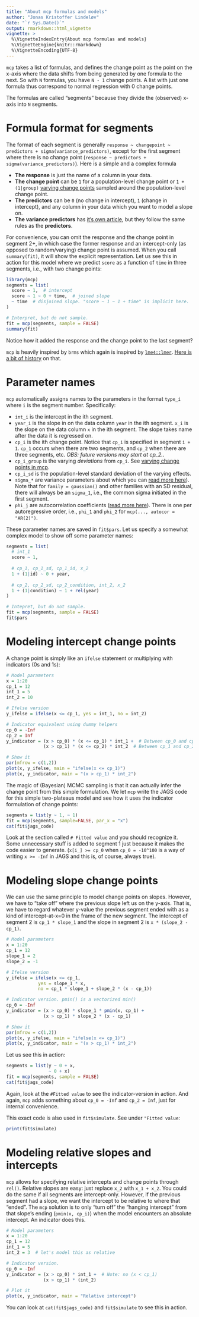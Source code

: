 ```yaml
---
title: "About mcp formulas and models"
author: "Jonas Kristoffer Lindeløv"
date: "`r Sys.Date()`"
output: rmarkdown::html_vignette
vignette: >
  %\VignetteIndexEntry{About mcp formulas and models}
  %\VignetteEngine{knitr::rmarkdown}
  %\VignetteEncoding{UTF-8}
---
```


`mcp` takes a list of formulas, and defines the change point as the point on the x-axis where the data shifts from being generated by one formula to the next. So with `N` formulas, you have `N - 1` change points. A list with just one formula thus correspond to normal regression with 0 change points.

The formulas are called "segments" because they divide the (observed) x-axis into `N` segments.

# Formula format for segments
The format of each segment is generally `response ~ changepoint ~ predictors + sigma(variance_predictors)`, except for the first segment where there is no change point (`response ~ predictors + sigma(variance_predictors)`). Here is a simple and a complex formula


 * **The response** is just the name of a column in your data.
 * **The change point** can be `1` for a population-level change point or `1 + (1|group)` [varying change points](articles/varying.html) sampled around the population-level change point.
 * **The predictors** can be `0` (no change in intercept), `1` (change in intercept), and any column in your data which you want to model a slope on.
 * **The variance predictors** has [it's own article](../articles/variance.html), but they follow the same rules as the **predictors**.

For convenience, you can omit the response and the change point in segment 2+, in which case the former response and an intercept-only (as opposed to random/varying) change point is assumed. When you call `summary(fit)`, it will show the explicit representation. Let us see this in action for this model where we predict `score` as a function of `time` in three segments, i.e., with two change points:

```r
library(mcp)
segments = list(
  score ~ 1,  # intercept
  score ~ 1 ~ 0 + time,  # joined slope
  ~ time  # disjoined slope. "score ~ 1 ~ 1 + time" is implicit here.
)

# Interpret, but do not sample.
fit = mcp(segments, sample = FALSE)
summary(fit)
```

Notice how it added the response and the change point to the last segment?

`mcp` is heavily inspired by `brms` which again is inspired by [`lme4::lmer`](https://cran.r-project.org/web/packages/lme4/index.html). [Here is a bit of history](https://twitter.com/jonaslindeloev/status/1117760777249853440) on that.


# Parameter names
`mcp` automatically assigns names to the parameters in the format `type_i` where `i` is the segment number. Specifically:

 * `int_i` is the intercept in the ith segment.
 * `year_i` is the slope in on the data column `year` in the ith segment. `x_i` is the slope on the data column `x` in the ith segment. The slope takes name after the data it is regressed on.
 * `cp_i` is the ith change point. Notice that `cp_i` is specified in segment `i + 1`. `cp_1` occurs when there are two segments, and `cp_2` when there are three segments, etc. *OBS: future versions may start at cp_2.*.
 * `cp_i_group` is the varying *deviations* from `cp_i`. See [varying change points in mcp](articles/varying.html).
 * `cp_i_sd` is the population-level standard deviation of the varying effects.
 * `sigma_*` are variance parameters about which you can [read more here](../articles/variance.html)). Note that for `family = gaussian()` and other families with an SD residual, there will always be an `sigma_1`, i.e., the common sigma initiated in the first segment.
 * `phi_j` are autocorrelation coefficients ([read more here](../articles/autocorrelation.html)). There is one per autoregressive order, i.e., `phi_1` and `phi_2` for `mcp(..., autocor = "AR(2)")`.


These parameter names are saved in `fit$pars`. Let us specify a somewhat complex model to show off some parameter names:

```r
segments = list(
  # int_1
  score ~ 1,
  
  # cp_1, cp_1_sd, cp_1_id, x_2
  1 + (1|id) ~ 0 + year,
  
  # cp_2, cp_2_sd, cp_2_condition, int_2, x_2
  1 + (1|condition) ~ 1 + rel(year)
)

# Intepret, but do not sample.
fit = mcp(segments, sample = FALSE)
fit$pars
```



# Modeling intercept change points
A change point is simply like an `ifelse` statement or multiplying with indicators (0s and 1s):

```r
# Model parameters
x = 1:20
cp_1 = 12
int_1 = 5
int_2 = 10

# Ifelse version
y_ifelse = ifelse(x <= cp_1, yes = int_1, no = int_2)

# Indicator equivalent using dummy helpers
cp_0 = -Inf
cp_2 = Inf
y_indicator = (x > cp_0) * (x <= cp_1) * int_1 +  # Between cp_0 and cp_1
              (x > cp_1) * (x <= cp_2) * int_2  # Between cp_1 and cp_2

# Show it
par(mfrow = c(1,2))
plot(x, y_ifelse, main = "ifelse(x <= cp_1)")
plot(x, y_indicator, main = "(x > cp_1) * int_2")
```

The magic of (Bayesian) MCMC sampling is that it can actually infer the change point from this simple formulation. We let `mcp` write the JAGS code for this simple two-plateaus model and see how it uses the indicator formulation of change points:

```r
segments = list(y ~ 1, ~ 1)
fit = mcp(segments, sample=FALSE, par_x = "x")
cat(fit$jags_code)
```

Look at the section called `# Fitted value` and you should recognize it. Some unnecessary stuff is added to segment 1 just because it makes the code easier to generate. (`x[i_] >= cp_0` when `cp_0 = -10^100` is a way of writing `x >= -Inf` in JAGS and this is, of course, always true).


# Modeling slope change points
We can use the same principle to model change points on slopes. However, we have to "take off" where the previous slope left us on the y-axis. That is, we have to regard whatever y-value the previous segment ended with as a kind of intercept-at-x=0 in the frame of the new segment. The intercept of segment 2 is `cp_1 * slope_1` and the slope in segment 2 is `x * (slope_2 - cp_1)`.

```r
# Model parameters
x = 1:20
cp_1 = 12
slope_1 = 2
slope_2 = -1

# Ifelse version
y_ifelse = ifelse(x <= cp_1, 
            yes = slope_1 * x,
            no = cp_1 * slope_1 + slope_2 * (x - cp_1))

# Indicator version. pmin() is a vectorized min()
cp_0 = -Inf
y_indicator = (x > cp_0) * slope_1 * pmin(x, cp_1) + 
              (x > cp_1) * slope_2 * (x - cp_1)

# Show it
par(mfrow = c(1,2))
plot(x, y_ifelse, main = "ifelse(x <= cp_1)")
plot(x, y_indicator, main = "(x > cp_1) * int_2")
```

Let us see this in action:

```r
segments = list(y ~ 0 + x,
                ~ 0 + x)
fit = mcp(segments, sample = FALSE)
cat(fit$jags_code)
```

Again, look at the `#Fitted value` to see the indicator-version in action. And again, `mcp` adds something about `cp_0 = -Inf` and `cp_2 = Inf`, just for internal convenience.

This exact code is also used in `fit$simulate`. See under `"Fitted value`:

```r
print(fit$simulate)
```


# Modeling relative slopes and intercepts
`mcp` allows for specifying relative intercepts and change points through `rel()`. Relative slopes are easy: just replace `x_2` with `x_1 + x_2`. You could do the same if all segments are intercept-only. However, if the previous segment had a slope, we want the intercept to be relative to where that "ended". The `mcp` solution is to only "turn off" the "hanging intercept" from that slope's ending (`pmin(x, cp_i)`) when the model encounters an absolute intercept. An indicator does this.

```r
# Model parameters
x = 1:20
cp_1 = 12
int_1 = 5
int_2 = 3  # let's model this as relative

# Indicator version.
cp_0 = -Inf
y_indicator = (x > cp_0) * int_1 +  # Note: no (x < cp_1)
              (x > cp_1) * (int_2)

# Plot it
plot(x, y_indicator, main = "Relative intercept")
```

You can look at `cat(fit$jags_code)` and `fit$simulate` to see this in action.
